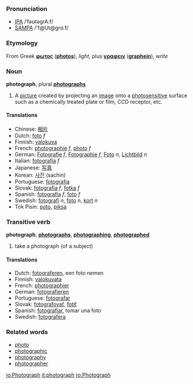 ===Pronunciation===
*[[w:IPA|IPA]] /ˈfəʊtəgrA:f/
*[[w:SAMPA|SAMPA]] /'f@Ut@grɑːf/

===Etymology===
From Greek '''[[φωτος]]''' ('''[[photos]]'''), ''light'', plus '''[[γραφειν]]''' ('''[[graphein]]'''), ''write''

{{wikipedia}}
===Noun===
'''photograph''', plural '''[[photographs]]'''

# A [[picture]] created by projecting an [[image]] onto a [[photosensitive]] surface such as a chemically treated plate or film, CCD receptor, etc.  
====Translations====

*Chinese: [[相片]]
*Dutch: [[foto]] ''f''
*Finnish: [[valokuva]]
*French: [[photographie]] ''f'', [[photo]] ''f''
*German: [[Fotografie]] ''f'', [[Fotographie]] ''f'', [[Foto]] ''n'', [[Lichtbild]] ''n''
*Italian: [[fotografia]] ''f''
*Japanese: [[写真]]
*Korean: [[사진]] (sachin)
*Portuguese: [[fotografia]]
*Slovak: [[fotografia]] ''f'', [[fotka]] ''f''
*Spanish: [[fotografía]] ''f'', [[foto]] ''f''
*Swedish: [[fotografi]] ''n'', [[foto]] ''n'', [[kort]] ''n''
*Tok Pisin: [[poto]], [[piksa]]

===Transitive verb===
'''photograph''', '''[[photographs]]''', '''[[photographing]]''', '''[[photographed]]'''

# take a photograph (of a subject)

====Translations====
*Dutch: [[fotograferen]], een foto nemen
*Finnish: [[valokuvata]]
*French: [[photographier]]
*German: [[fotografieren]]
*Portuguese: [[fotografar]]
*Slovak: [[fotografovať]], [[fotiť]]
*Spanish: [[fotografiar]], tomar una foto
*Swedish: [[fotografera]]

===Related words===
*[[photo]]
*[[photographic]]
*[[photography]]
*[[photographer]]

[[io:Photograph]]
[[it:photograph]]
[[ro:Photograph]]